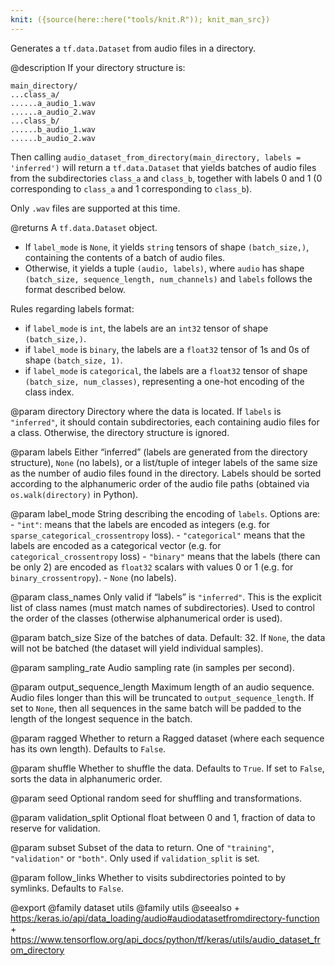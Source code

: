 ```yaml
---
knit: ({source(here::here("tools/knit.R")); knit_man_src})
---
```

Generates a `tf.data.Dataset` from audio files in a directory.

@description
If your directory structure is:

```
main_directory/
...class_a/
......a_audio_1.wav
......a_audio_2.wav
...class_b/
......b_audio_1.wav
......b_audio_2.wav
```

Then calling `audio_dataset_from_directory(main_directory,
labels = 'inferred')`
will return a `tf.data.Dataset` that yields batches of audio files from
the subdirectories `class_a` and `class_b`, together with labels
0 and 1 (0 corresponding to `class_a` and 1 corresponding to `class_b`).

Only `.wav` files are supported at this time.

@returns
A `tf.data.Dataset` object.

- If `label_mode` is `None`, it yields `string` tensors of shape
  `(batch_size,)`, containing the contents of a batch of audio files.
- Otherwise, it yields a tuple `(audio, labels)`, where `audio`
  has shape `(batch_size, sequence_length, num_channels)` and `labels`
  follows the format described
  below.

Rules regarding labels format:

- if `label_mode` is `int`, the labels are an `int32` tensor of shape
  `(batch_size,)`.
- if `label_mode` is `binary`, the labels are a `float32` tensor of
  1s and 0s of shape `(batch_size, 1)`.
- if `label_mode` is `categorical`, the labels are a `float32` tensor
  of shape `(batch_size, num_classes)`, representing a one-hot
  encoding of the class index.

@param directory
Directory where the data is located.
If `labels` is `"inferred"`, it should contain subdirectories,
each containing audio files for a class. Otherwise, the directory
structure is ignored.

@param labels
Either "inferred" (labels are generated from the directory
structure), `None` (no labels), or a list/tuple of integer labels
of the same size as the number of audio files found in
the directory. Labels should be sorted according to the
alphanumeric order of the audio file paths
(obtained via `os.walk(directory)` in Python).

@param label_mode
String describing the encoding of `labels`. Options are:
- `"int"`: means that the labels are encoded as integers (e.g. for
  `sparse_categorical_crossentropy` loss).
- `"categorical"` means that the labels are encoded as a categorical
  vector (e.g. for `categorical_crossentropy` loss)
- `"binary"` means that the labels (there can be only 2)
  are encoded as `float32` scalars with values 0
  or 1 (e.g. for `binary_crossentropy`).
- `None` (no labels).

@param class_names
Only valid if "labels" is `"inferred"`.
This is the explicit list of class names
(must match names of subdirectories). Used to control the order
of the classes (otherwise alphanumerical order is used).

@param batch_size
Size of the batches of data. Default: 32. If `None`,
the data will not be batched
(the dataset will yield individual samples).

@param sampling_rate
Audio sampling rate (in samples per second).

@param output_sequence_length
Maximum length of an audio sequence. Audio files
longer than this will be truncated to `output_sequence_length`.
If set to `None`, then all sequences in the same batch will
be padded to the
length of the longest sequence in the batch.

@param ragged
Whether to return a Ragged dataset (where each sequence has its
own length). Defaults to `False`.

@param shuffle
Whether to shuffle the data. Defaults to `True`.
If set to `False`, sorts the data in alphanumeric order.

@param seed
Optional random seed for shuffling and transformations.

@param validation_split
Optional float between 0 and 1, fraction of data to
reserve for validation.

@param subset
Subset of the data to return. One of `"training"`,
`"validation"` or `"both"`. Only used if `validation_split` is set.

@param follow_links
Whether to visits subdirectories pointed to by symlinks.
Defaults to `False`.

@export
@family dataset utils
@family utils
@seealso
+ <https:/keras.io/api/data_loading/audio#audiodatasetfromdirectory-function>
+ <https://www.tensorflow.org/api_docs/python/tf/keras/utils/audio_dataset_from_directory>
